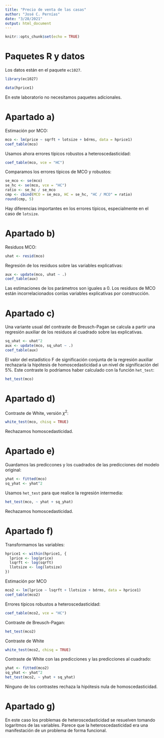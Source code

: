 ```yaml
---
title: "Precio de venta de las casas"
author: "José C. Pernías"
date: "3/28/2021"
output: html_document
---
```


```r
knitr::opts_chunk$set(echo = TRUE)
```

# Paquetes R y datos

Los datos están en el paquete `ec1027`.
```r
library(ec1027)

data(hprice1)
```

En este laboratorio no necesitamos paquetes adicionales.

# Apartado a)

Estimación por MCO:
```r
mco <- lm(price ~ sqrft + lotsize + bdrms, data = hprice1)
coef_table(mco)
```

Usamos ahora errores típicos robustos a heteroscedasticidad:
```r
coef_table(mco, vce = "HC")
```

Comparamos los errores típicos de MCO y robustos:
```r
se_mco <- se(mco)
se_hc <- se(mco, vce = "HC")
ratio <- se_hc / se_mco
cmp <- cbind(MCO = se_mco, HC = se_hc, "HC / MCO" = ratio)
round(cmp, 5)
```

Hay diferencias importantes en los errores típicos, especialmente en el caso de `lotsize`.

# Apartado b)

Residuos MCO:
```r
uhat <- resid(mco)
```

Regresión de los residuos sobre las variables explicativas:
```r
aux <- update(mco, uhat ~ .)
coef_table(aux)
```
Las estimaciones de los parámetros son iguales a 0. Los residuos de MCO están incorrelacionados conlas variables explicativas por construcción.

# Apartado c)

Una variante usual del contraste de Breusch-Pagan se calcula a partir una regresión auxiliar de los residuos al cuadrado sobre las explicativas.
```r
sq_uhat <- uhat^2
aux <- update(mco, sq_uhat ~ .)
coef_table(aux)
```
El valor del estadístico F de significación conjunta de la regresión auxiliar rechazaría la hipótesis de homoscedasticidad a un nivel de significación del 5%. Este contraste lo podríamos haber calculado con la función `het_test`:
```r
het_test(mco)
```

# Apartado d)

Contraste de White, versión $\chi^2$:
```r
white_test(mco, chisq = TRUE)
```
Rechazamos homoscedasticidad.

# Apartado e)

Guardamos las prediccones y los cuadrados de las predicciones del modelo original:
```r
yhat <- fitted(mco)
sq_yhat <- yhat^2
```

Usamos `het_test` para que realice la regresión intermedia:
```r
het_test(mco, ~ yhat + sq_yhat)
```
Rechazamos homoscedasticidad.

# Apartado f)

Transformamos las variables:
```r
hprice1 <- within(hprice1, {
  lprice <- log(price)
  lsqrft <- log(sqrft)
  llotsize <- log(lotsize)
})
```

Estimación por MCO
```r
mco2 <- lm(lprice ~ lsqrft + llotsize + bdrms, data = hprice1)
coef_table(mco2)
```
Errores típicos robustos a heteroscedasticidad:
```r
coef_table(mco2, vce = "HC")
```
Contraste de Breusch-Pagan:
```r
het_test(mco2)
```


Contraste de White
```r
white_test(mco2, chisq = TRUE)
```

Contraste de White con las predicciones y las predicciones al cuadrado:
```r
yhat <- fitted(mco2)
sq_yhat <- yhat^2
het_test(mco2, ~ yhat + sq_yhat)
```

Ninguno de los contrastes rechaza la hipótesis nula de homoscedasticidad.

# Apartado g)

En este caso los problemas de heteroscedasticidad se resuelven tomando logaritmos de las variables. Parece que la heteroscedasticidad era una manifestación de un problema de forma funcional.
